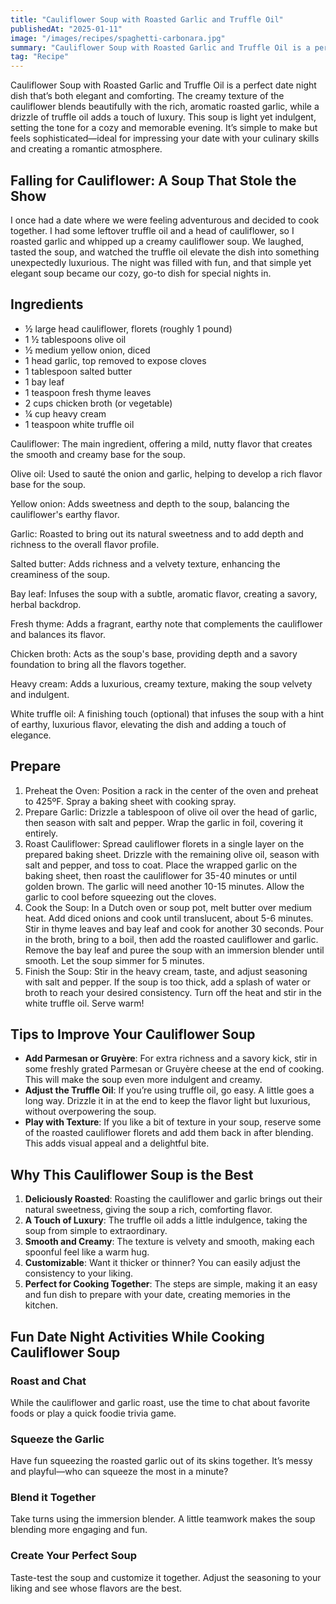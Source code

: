 ```yaml
---
title: "Cauliflower Soup with Roasted Garlic and Truffle Oil"
publishedAt: "2025-01-11"
image: "/images/recipes/spaghetti-carbonara.jpg"
summary: "Cauliflower Soup with Roasted Garlic and Truffle Oil is a perfect date night dish that’s both elegant and comforting."
tag: "Recipe"
---
```


Cauliflower Soup with Roasted Garlic and Truffle Oil is a perfect date night dish that’s both elegant and comforting. The creamy texture of the cauliflower blends beautifully with the rich, aromatic roasted garlic, while a drizzle of truffle oil adds a touch of luxury. This soup is light yet indulgent, setting the tone for a cozy and memorable evening. It’s simple to make but feels sophisticated—ideal for impressing your date with your culinary skills and creating a romantic atmosphere.

## Falling for Cauliflower: A Soup That Stole the Show

I once had a date where we were feeling adventurous and decided to cook together. I had some leftover truffle oil and a head of cauliflower, so I roasted garlic and whipped up a creamy cauliflower soup. We laughed, tasted the soup, and watched the truffle oil elevate the dish into something unexpectedly luxurious. The night was filled with fun, and that simple yet elegant soup became our cozy, go-to dish for special nights in.

## Ingredients

+ ½ large head cauliflower, florets (roughly 1 pound)
+ 1 ½ tablespoons olive oil
+ ½ medium yellow onion, diced
+ 1 head garlic, top removed to expose cloves
+ 1 tablespoon salted butter
+ 1 bay leaf
+ 1 teaspoon fresh thyme leaves
+ 2 cups chicken broth (or vegetable)
+ ¼ cup heavy cream
+ 1 teaspoon white truffle oil 

Cauliflower: The main ingredient, offering a mild, nutty flavor that creates the smooth and creamy base for the soup.

Olive oil: Used to sauté the onion and garlic, helping to develop a rich flavor base for the soup.

Yellow onion: Adds sweetness and depth to the soup, balancing the cauliflower's earthy flavor.

Garlic: Roasted to bring out its natural sweetness and to add depth and richness to the overall flavor profile.

Salted butter: Adds richness and a velvety texture, enhancing the creaminess of the soup.

Bay leaf: Infuses the soup with a subtle, aromatic flavor, creating a savory, herbal backdrop.

Fresh thyme: Adds a fragrant, earthy note that complements the cauliflower and balances its flavor.

Chicken broth: Acts as the soup's base, providing depth and a savory foundation to bring all the flavors together.

Heavy cream: Adds a luxurious, creamy texture, making the soup velvety and indulgent.

White truffle oil: A finishing touch (optional) that infuses the soup with a hint of earthy, luxurious flavor, elevating the dish and adding a touch of elegance.

## Prepare

1. Preheat the Oven: Position a rack in the center of the oven and preheat to 425ºF. Spray a baking sheet with cooking spray.
2. Prepare Garlic: Drizzle a tablespoon of olive oil over the head of garlic, then season with salt and pepper. Wrap the garlic in foil, covering it entirely.
3. Roast Cauliflower: Spread cauliflower florets in a single layer on the prepared baking sheet. Drizzle with the remaining olive oil, season with salt and pepper, and toss to coat. Place the wrapped garlic on the baking sheet, then roast the cauliflower for 35-40 minutes or until golden brown. The garlic will need another 10-15 minutes. Allow the garlic to cool before squeezing out the cloves.
4. Cook the Soup: In a Dutch oven or soup pot, melt butter over medium heat. Add diced onions and cook until translucent, about 5-6 minutes. Stir in thyme leaves and bay leaf and cook for another 30 seconds. Pour in the broth, bring to a boil, then add the roasted cauliflower and garlic. Remove the bay leaf and puree the soup with an immersion blender until smooth. Let the soup simmer for 5 minutes.
5. Finish the Soup: Stir in the heavy cream, taste, and adjust seasoning with salt and pepper. If the soup is too thick, add a splash of water or broth to reach your desired consistency. Turn off the heat and stir in the white truffle oil. Serve warm!

## Tips to Improve Your Cauliflower Soup

+ **Add Parmesan or Gruyère**: For extra richness and a savory kick, stir in some freshly grated Parmesan or Gruyère cheese at the end of cooking. This will make the soup even more indulgent and creamy.
+ **Adjust the Truffle Oil**: If you’re using truffle oil, go easy. A little goes a long way. Drizzle it in at the end to keep the flavor light but luxurious, without overpowering the soup.
+ **Play with Texture**: If you like a bit of texture in your soup, reserve some of the roasted cauliflower florets and add them back in after blending. This adds visual appeal and a delightful bite.

## Why This Cauliflower Soup is the Best

1. **Deliciously Roasted**: Roasting the cauliflower and garlic brings out their natural sweetness, giving the soup a rich, comforting flavor.
2. **A Touch of Luxury**: The truffle oil adds a little indulgence, taking the soup from simple to extraordinary.
3. **Smooth and Creamy**: The texture is velvety and smooth, making each spoonful feel like a warm hug.
4. **Customizable**: Want it thicker or thinner? You can easily adjust the consistency to your liking.
5. **Perfect for Cooking Together**: The steps are simple, making it an easy and fun dish to prepare with your date, creating memories in the kitchen.

## Fun Date Night Activities While Cooking Cauliflower Soup

### Roast and Chat

While the cauliflower and garlic roast, use the time to chat about favorite foods or play a quick foodie trivia game.

### Squeeze the Garlic

Have fun squeezing the roasted garlic out of its skins together. It’s messy and playful—who can squeeze the most in a minute?

### Blend it Together

Take turns using the immersion blender. A little teamwork makes the soup blending more engaging and fun.

### Create Your Perfect Soup

Taste-test the soup and customize it together. Adjust the seasoning to your liking and see whose flavors are the best.
